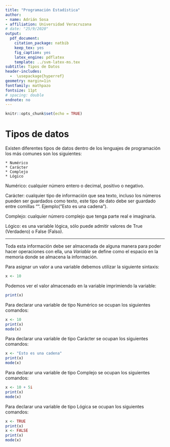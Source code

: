 ```yaml
---
title: "Programación Estadística"
author:
- name: Adrián Sosa
- affiliation: Universidad Veracruzana
# date: "25/9/2020"
output:
  pdf_document:
    citation_package: natbib
    keep_tex: yes
    fig_caption: yes
    latex_engine: pdflatex
    template: ../svm-latex-ms.tex
subtitle: Tipos de Datos
header-includes:
  -  \usepackage{hyperref}
geometry: margin=1in
fontfamily: mathpazo
fontsize: 11pt
# spacing: double
endnote: no
---
```


```r
knitr::opts_chunk$set(echo = TRUE)
```


# Tipos de datos

Existen diferentes tipos de datos dentro de los lenguajes de programación los más comunes son los siguientes:

    * Numérico
    * Carácter
    * Complejo
    * Lógico

    
Numérico: cualquier número entero o decimal, positivo o negativo.

Carácter: cualquier tipo de información que sea texto, incluso los números pueden ser guardados como texto, este tipo de dato debe ser guardado entre comillas "". Ejemplo("Esto es una cadena").

Complejo: cualquier número complejo que tenga parte real e imaginaria.

Lógico: es una variable lógica, sólo puede admitir valores de True (Verdadero) o False (Falso).


---
Toda esta información debe ser almacenada de alguna manera para poder hacer operaciones con ella, una *Variable* se define como el espacio en la memoria donde se almacena la información.

Para asignar un valor a una variable debemos utilizar la siguiente sintaxis:
```r
x <- 10
```

Podemos ver el valor almacenado en la variable imprimiendo la variable:

```r
print(x)
```

Para declarar una variable de tipo Numérico se ocupan los siguientes comandos:


```r
x <- 10
print(x)
mode(x)
```


Para declarar una variable de tipo Carácter se ocupan los siguientes comandos:


```r
x <- "Esto es una cadena"
print(x)
mode(x)
```

Para declarar una variable de tipo Complejo se ocupan los siguientes comandos:


```r
x <- 10 + 5i
print(x)
mode(x)
```

Para declarar una variable de tipo Lógica se ocupan los siguientes comandos:


```r
x <- TRUE
print(x)
x <- FALSE
print(x)
mode(x)
```




